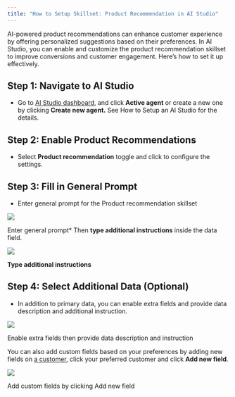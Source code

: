 ```yaml
---
title: "How to Setup Skillset: Product Recommendation in AI Studio"
---
```


AI-powered product recommendations can enhance customer experience by offering personalized suggestions based on their preferences. In AI Studio, you can enable and customize the product recommendation skillset to improve conversions and customer engagement. Here’s how to set it up effectively.

## **Step 1: Navigate to AI Studio**

- Go to [AI Studio dashboard](https://app.bitbybit.studio/ai-studio/ai-agent), and click **Active agent** or create a new one by clicking **Create new agent.** See How to Setup an AI Studio for the details.

## **Step 2: Enable Product Recommendations**

- Select **Product recommendation** toggle and click to configure the settings.

## **Step 3: Fill in General Prompt**

- Enter general prompt for the Product recommendation skillset

![](https://cdn.prod.website-files.com/659655f5b20d395a5c69efcf/67ce49c949caa92b0ca502f8_AD_4nXd3q6_X6-mvlXPxdhQHItGFy-8ac91sf59xn3WpoOZgYctAtTlkPSsXAWiKo2C84OR9gyH6BYK0DfAo07d-G3qC8pu1LI1Lx-QtRPuJiDN--9uXh4BV-MSeBlDzhBhcHJklSGZeMQ.png)

Enter general prompt\* Then **type additional instructions** inside the data field.

![](https://cdn.prod.website-files.com/659655f5b20d395a5c69efcf/67ce47d88f2c435d499aed7e_AD_4nXfqaEb0eohHicP3oNDsUFFMtFqkbNmfD1SK-IxFn356KBmD2yUgSaaC9dou5rzwQB7R5bExYAwaszLgRfmbjB4G_OsvBtYxebLMkTXQ11_HNhK5Yj6giV6VkdLCSTC0zkwKViFMtA.png)

**Type additional instructions**

## **Step 4: Select Additional Data (Optional)**

- In addition to primary data, you can enable extra fields and provide data description and additional instruction.

![](https://cdn.prod.website-files.com/659655f5b20d395a5c69efcf/67ce47d8ba85b0a643d151a0_AD_4nXe2SAqsFWR-udQEfLIDxuVy9YZtUdIbi-MlxRpI0Haz8KxxoULBtsUwqbKLmax2rU5_kMjiZT_-ZbddLH8BXaSVw8ArKCvySMNbPW5D7mv39nQralcsElLchVX56VxFQVnuEpAAlg.png)

Enable extra fields then provide data description and instruction

You can also add custom fields based on your preferences by adding new fields on [a customer](https://app.bitbybit.studio/customers), click your preferred customer and click **Add new field**.

![](https://cdn.prod.website-files.com/659655f5b20d395a5c69efcf/67ce47d9402a352f4c55439d_AD_4nXcv0yuCqKneJDoSccP1E7DBmVwv0IzJCngmNrBgDSDhvyh3qDvzTqpYnf2YEiY1bNQ-xy0CP5VjIBvAO6E9eV0I2EO_cq6gJjMHxw7Myhb3XgGqRX0LMWBURZ_dCx_2qKy248rKrw.png)

Add custom fields by clicking Add new field